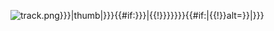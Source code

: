 <includeonly>[[File:{{{1|{{PAGENAME}} track.png}}}|thumb|{{{align|{{{2|left}}}}}}{{#if:{{{size|{{{3|}}}}}}|{{!}}{{{size|{{{3|}}}}}}}}{{#if:{{{alt|}}}|{{!}}alt={{{alt|}}}}}|{{{caption|{{{4|根據[[薩菲爾-辛普森颶風風力等級]]的強度繪製的風暴路徑圖}}}}}}<br>{{Hidden begin |title=图例}}{{WPTC track map key}}{{Hidden end}}]]</includeonly><noinclude>
{{documentation}}
</noinclude>